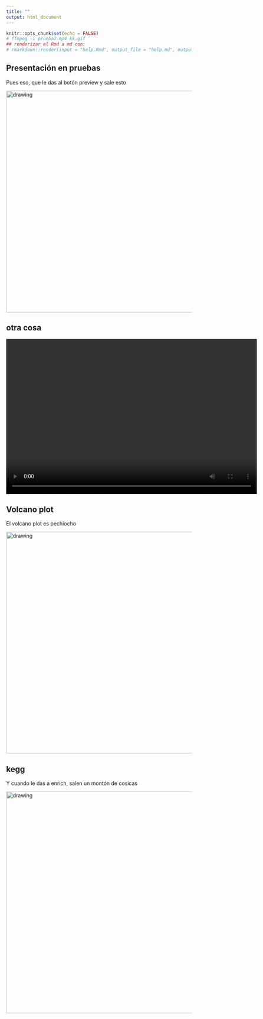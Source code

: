 ```yaml
---
title: ""
output: html_document
---
```


```r
knitr::opts_chunk$set(echo = FALSE)
# ffmpeg -i prueba2.mp4 kk.gif
## renderizar el Rmd a md con:
# rmarkdown::render(input = "help.Rmd", output_file = "help.md", output_format = rmarkdown::md_document() )

```

## Presentación en pruebas

Pues eso, que le das al botón preview y sale esto

<img src="img1.png" alt="drawing" width="600px"/>

## otra cosa

<video width="680" height="420" loop controls>
  <source src="output.webm" type="video/webm">
</video>

## Volcano plot

El volcano plot es pechiocho

<img src="img3.png" alt="drawing" width="600px"/>

## kegg

Y cuando le das a enrich, salen un montón de cosicas

<img src="img2.png" alt="drawing" width="600px"/>


